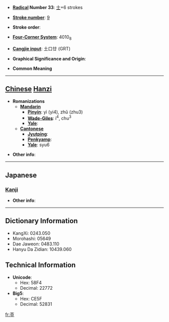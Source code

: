 * '''[[Wiktionary:Chinese radical index| Radical]] Number 33''': [[Wiktionary:Chinese radical index 士|士]]+6 strokes

* '''[[Wiktionary:Chinese total strokes index|Stroke number]]''': [[Wiktionary:Chinese total strokes index 9|9]]

* '''Stroke order''': 

* '''[[Wiktionary:Chinese four corner index|Four-Corner System]]''': 4010<sub>8</sub>

* '''[[Wiktionary:Chinese Cangjie index|Cangjie input]]''': 土口廿 (GRT)

* '''Graphical Significance and Origin''': 

* '''Common Meaning'''

----

== [[Chinese]] [[Hanzi]] ==

* '''Romanizations'''
** '''[[Mandarin]]'''
*** '''[[Pinyin]]''': yì (yi4), zhǔ (zhu3)
*** '''[[Wade-Giles]]''': i<sup>4</sup>, chu<sup>3</sup>
*** '''[[Yale]]''': 
** '''[[Cantonese]]'''
*** '''[[Jyutping]]''':
*** '''[[Penkyamp]]''': 
*** '''[[Yale]]''': syu6

* '''Other info''': 

----

==Japanese==
===[[Kanji]]===
{{kanji|on readings=[[しゅ]] (shu), [[ちゅ]] (chu)
|kun readings=[[たてる]] (tateru)
}}

* '''Other info''':  

----

== Dictionary Information ==

* KangXi: 0243.050
* Morohashi: 05649
* Dae Jaweon: 0483.110
* Hanyu Da Zidian: 10439.060

== Technical Information ==

* '''Unicode''':
** Hex: 58F4
** Decimal: 22772
* '''Big5''':
** Hex: CE5F
** Decimal: 52831

[[fr:壴]]